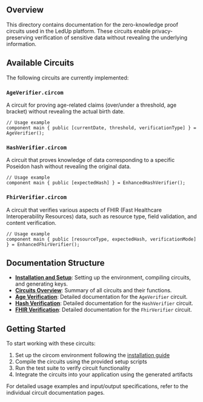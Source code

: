 
<HeaderTitle
  title="Circuits Overview"
  source="https://github.com/LED-UP/LED-UP/tree/main/circuits"
/>
---



## Overview

This directory contains documentation for the zero-knowledge proof circuits used in the LedUp platform. These circuits enable privacy-preserving verification of sensitive data without revealing the underlying information.

## Available Circuits

The following circuits are currently implemented:

### `AgeVerifier.circom`

A circuit for proving age-related claims (over/under a threshold, age bracket) without revealing the actual birth date.

```circom
// Usage example
component main { public [currentDate, threshold, verificationType] } = AgeVerifier();
```

### `HashVerifier.circom`

A circuit that proves knowledge of data corresponding to a specific Poseidon hash without revealing the original data.

```circom
// Usage example
component main { public [expectedHash] } = EnhancedHashVerifier();
```

### `FhirVerifier.circom`

A circuit that verifies various aspects of FHIR (Fast Healthcare Interoperability Resources) data, such as resource type, field validation, and content verification.

```circom
// Usage example
component main { public [resourceType, expectedHash, verificationMode] } = EnhancedFhirVerifier();
```

## Documentation Structure

- **[Installation and Setup](./installation-and-setup.md)**: Setting up the environment, compiling circuits, and generating keys.
- **[Circuits Overview](./circuits.md)**: Summary of all circuits and their functions.
- **[Age Verification](./age-verification.md)**: Detailed documentation for the `AgeVerifier` circuit.
- **[Hash Verification](./hash-verification.md)**: Detailed documentation for the `HashVerifier` circuit.
- **[FHIR Verification](./fhir-verification.md)**: Detailed documentation for the `FhirVerifier` circuit.

## Getting Started

To start working with these circuits:

1. Set up the circom environment following the [installation guide](./installation-and-setup.md)
2. Compile the circuits using the provided setup scripts
3. Run the test suite to verify circuit functionality
4. Integrate the circuits into your application using the generated artifacts

For detailed usage examples and input/output specifications, refer to the individual circuit documentation pages.
